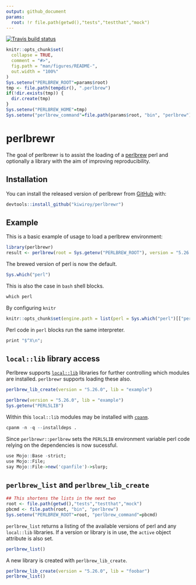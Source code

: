 ```yaml
---
output: github_document
params:
  root: !r file.path(getwd(),"tests","testthat","mock")
---
```

[![Travis build status](https://travis-ci.org/kiwiroy/perlbrewr.svg?branch=master)](https://travis-ci.org/kiwiroy/perlbrewr)

<!-- README.md is generated from README.Rmd. Please edit that file -->
<!--   home: !r Sys.getenv("PERLBREW_HOME") -->

```r
knitr::opts_chunk$set(
  collapse = TRUE,
  comment = "#>",
  fig.path = "man/figures/README-",
  out.width = "100%"
)
Sys.setenv("PERLBREW_ROOT"=params$root)
tmp <- file.path(tempdir(), ".perlbrew")
if(!dir.exists(tmp)) {
  dir.create(tmp)
}
Sys.setenv("PERLBREW_HOME"=tmp)
Sys.setenv("perlbrew_command"=file.path(params$root, "bin", "perlbrew"))
```
# perlbrewr

The goal of perlbrewr is to assist the loading of a [perlbrew](https://perlbrew.pl) perl and optionally a library with the aim
of improving reproducibility.

## Installation

You can install the released version of perlbrewr from [GitHub](https://github.com/kiwiroy/perlbrewr) with:

``` r
devtools::install_github("kiwiroy/perlbrewr")
```

## Example

This is a basic example of usage to load a perlbrew environment:

```r
library(perlbrewr)
result <- perlbrew(root = Sys.getenv("PERLBREW_ROOT"), version = "5.26.0")
```

The brewed version of perl is now the default.
```r
Sys.which("perl")
```

This is also the case in `bash` shell blocks.
```r
which perl
```

By configuring `knitr`
```r
knitr::opts_chunk$set(engine.path = list(perl = Sys.which("perl")[["perl"]]))
```

Perl code in `perl` blocks run the same interpreter.
```r
print "$^X\n";
```

## `local::lib` library access

Perlbrew supports [`local::lib`](https://metacpan.org/pod/local::lib) libraries for further controlling which modules are installed. `perlbrewr` supports loading these also.

```r
perlbrew_lib_create(version = "5.26.0", lib = "example")
```

```r
perlbrew(version = "5.26.0", lib = "example")
Sys.getenv("PERL5LIB")
```

Within this `local::lib` modules may be installed with [`cpanm`](https://metacpan.org/pod/App::cpanminus).
```r
cpanm -n -q --installdeps .
```

Since `perlbrewr::perlbrew` sets the `PERL5LIB` environment variable perl code
relying on the dependencies is now sucessful.
```r
use Mojo::Base -strict;
use Mojo::File;
say Mojo::File->new('cpanfile')->slurp;
```

## `perlbrew_list` and `perlbrew_lib_create`

```r
## This shortens the lists in the next two
root <- file.path(getwd(),"tests","testthat","mock")
pbcmd <- file.path(root, "bin", "perlbrew")
Sys.setenv("PERLBREW_ROOT"=root, "perlbrew_command"=pbcmd)
```

`perlbrew_list` returns a listing of the available versions of perl and any `local::lib` libraries. If a version or library is in use, the `active` object attribute is also set.

```r
perlbrew_list()
```

A new library is created with `perlbrew_lib_create`.

```r
perlbrew_lib_create(version = "5.26.0", lib = "foobar")
perlbrew_list()
```

